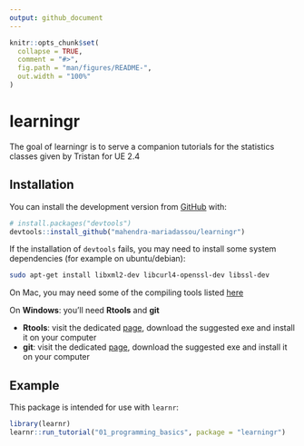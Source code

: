 ```yaml
---
output: github_document
---
```


<!-- README.md is generated from README.Rmd. Please edit that file -->

```r
knitr::opts_chunk$set(
  collapse = TRUE,
  comment = "#>",
  fig.path = "man/figures/README-",
  out.width = "100%"
)
```

# learningr

<!-- badges: start -->
<!-- badges: end -->

The goal of learningr is to serve a companion tutorials for the statistics classes given by Tristan for UE 2.4

## Installation

You can install the development version from [GitHub](https://github.com/) with:

``` r
# install.packages("devtools")
devtools::install_github("mahendra-mariadassou/learningr")
```

If the installation of `devtools` fails, you may need to install some system dependencies (for example on ubuntu/debian):
```bash
sudo apt-get install libxml2-dev libcurl4-openssl-dev libssl-dev
```

On Mac, you may need some of the compiling tools listed [here](https://cran.r-project.org/bin/macosx/tools/)

On **Windows**: you'll need **Rtools** and **git** 

- **Rtools**: visit the dedicated [page](https://cran.r-project.org/bin/windows/Rtools/), download the suggested exe and install it on your computer
- **git**: visit the dedicated [page](https://git-scm.com/download/win), download the suggested exe and install it on your computer

## Example

This package is intended for use with `learnr`:

```r
library(learnr)
learnr::run_tutorial("01_programming_basics", package = "learningr")
```
